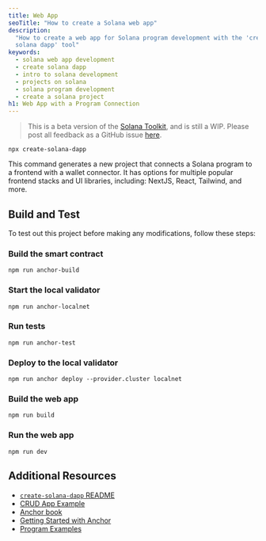 ```yaml
---
title: Web App
seoTitle: "How to create a Solana web app"
description:
  "How to create a web app for Solana program development with the 'create
  solana dapp' tool"
keywords:
  - solana web app development
  - create solana dapp
  - intro to solana development
  - projects on solana
  - solana program development
  - create a solana project
h1: Web App with a Program Connection
---
```


> This is a beta version of the [Solana Toolkit](/docs/toolkit/), and is
> still a WIP. Please post all feedback as a GitHub issue
> [here](https://github.com/solana-foundation/developer-content/issues/new?title=%5Btoolkit%5D%20).

```shell
npx create-solana-dapp
```

This command generates a new project that connects a Solana program to a
frontend with a wallet connector. It has options for multiple popular frontend
stacks and UI libraries, including: NextJS, React, Tailwind, and more.

## Build and Test

To test out this project before making any modifications, follow these steps:

<Steps>
<Step>


### Build the smart contract

```shell
npm run anchor-build
```

</Step>
<Step>

### Start the local validator

```shell
npm run anchor-localnet
```

</Step>
<Step>

### Run tests

```shell
npm run anchor-test
```

</Step>
<Step>

### Deploy to the local validator

```shell
npm run anchor deploy --provider.cluster localnet
```

</Step>
<Step>

### Build the web app

```shell
npm run build
```

</Step>
<Step>

### Run the web app

```shell
npm run dev
```


</Step>
</Steps>

## Additional Resources

- [`create-solana-dapp` README](https://github.com/solana-developers/create-solana-dapp)
- [CRUD App Example](/developers/guides/dapps/journal)
- [Anchor book](https://www.anchor-lang.com/)
- [Getting Started with Anchor](/docs/programs/anchor/)
- [Program Examples](https://github.com/solana-developers/program-examples)
